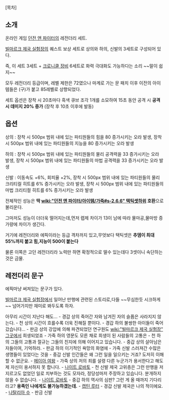 [목차]
== 소개 ==
온라인 게임 [[던전 앤 파이터]]의 레전더리 세트.

[[빌마르크 제국 실험장]]의 퀘스트 보상 세트로 상의와 하의, 신발의 3세트로 구성되어 있다.

즉, 이 세트 3세트 + [[크로니클 장비]] 6세트로 화력 극대화도 가능하다는 소리 ~~말이 쉽지~~

모두 레전더리 등급이며, 레벨 제한은 72였으나 마계로 가는 문 패치 이후 이전의 아이템들은 (구)가 붙고 85레벨로 상향되었다.

세트 옵션은 장착 시 20초마다 흑색 큐브 조각 1개를 소모하여 15초 동안 공격 시 '''공격시 데미지 20% 증가''' (장착 후 10초 이후에 발동)

== 옵션 ==

상의 : 장착 시 500px 범위 내에 있는 파티원들의 힘을 80 증가시키는 오라 발생, 장착 시 500px 범위 내에 있는 파티원들의 지능을 80 증가시키는 오라 발생

하의 : 장착 시 500px 범위 내에 있는 파티원들의 물리 공격력을 33 증가시키는 오라 발생, 장착 시 500px 범위 내에 있는 파티원들의 마법 공격력을 33 증가시키는 오라 발생

신발 : 이동속도 +6%, 회피율 +2%, 장착 시 500px 범위 내에 있는 파티원들의 물리 크리티컬 히트를 6% 증가시키는 오라 발생, 장착 시 500px 범위 내에 있는 파티원들의 마법 크리티컬 히트를 6% 증가시키는 오라 발생


전체적인 성능은 '''딱 [[wiki:"던전 앤 파이터/아이템/가죽#s-2.6.6" 택틱셋]]하위 호환'''으로 불리운다.

그마저도 성능이 더더욱 떨어지는데,먼저 렙제 차이가 13이 남에 따라 물마공,물마방 증가량에 차이가 생긴다.

거기에 레전더리와 에픽이라는 등급 격차까지 있고,무엇보다 택틱셋은 '''추뎀이 최대 55%까지 붙고 힘,지능이 500이 붙는다'''

물론 이쪽은 고던 레전더리라 노력만 하면 확정적으로 딸수 있는데다 3셋이니 속단하는것은 금물.


== 레전더리 문구 ==

에픽마냥 써져있는 문구가 있다.

[[빌마르크 제국 실험장]]에서 일어난 만행에 관련된 스토리로,다들 ~~무심한듯 시크하게~~ 넘어가지만 재미로 봐두도록 하자.

아무리 시간이 지난다 해도… - 경갑 상의
죽어간 자와 남겨진 자의 슬픔은 사라지지 않는다. - 천 상의
시간이 흐를수록 더욱 진해질 뿐이다. - 경갑 하의
불쌍한 아이들이 죽어갔습니다… - 판금 상의
강압에 의해 파견되었던 연구원도 [[wiki:"빌마르크 제국 실험장" 그곳]]에서 희생되었죠 - 가죽 하의
영문도 모른 채로 희생이 된 사람들의 고통은 - 천 하의
그들의 고통과 절규는 그들의 친지에 의해 이어지고 있습니다. - 중갑 상의
살아남은 자들이여, 기억하라. - 판금 하의
이기적인 욕망의 화염에 - 가죽 신발
스러져간 수많은 생명들이 있었다는 것을 - 중갑 신발
인간들은 왜 그런 일을 일으키는 거죠? 도저히 이해할 수 없군요. - [[메이아 여왕]] - 가죽 상의
저의 죄를 설령 다른 누군가가 용서한다고 해도 제 자신이 용서하지 못 합니다. - [[나이트 로바토]] - 천 신발
제국 고위층은 그런 만행을 저지르고도 없었던 일로 치부하는 것도 모자라, 정당성마저 주장하고 있습니다. 분개하지 않을 수 없습니다. - [[나이트 로바토]] - 중갑 하의
역사의 심판? 그런 게 올 때까지 기다리라고? '''용족인 나에게도 불가능하겠는데.''' - [[캡틴 루터]] - 경갑 신발
제국은 나의 적이에요. - [[나탈리아 수]] - 판금 신발 
